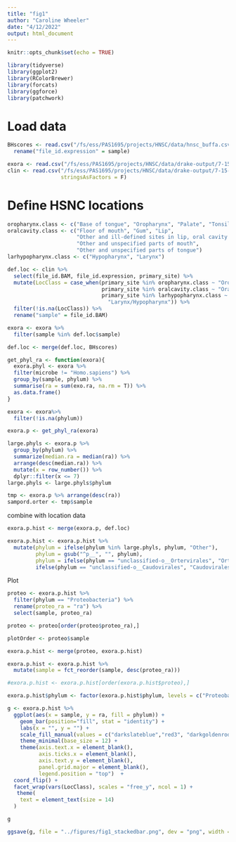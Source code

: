 ```yaml
---
title: "fig1"
author: "Caroline Wheeler"
date: "4/12/2022"
output: html_document
---
```


```r
knitr::opts_chunk$set(echo = TRUE)

library(tidyverse)
library(ggplot2)
library(RColorBrewer)
library(forcats)
library(ggforce)
library(patchwork)
```

# Load data

```r
BHscores <- read.csv("/fs/ess/PAS1695/projects/HNSC/data/hnsc_buffa.csv") %>%
  rename("file_id.expression" = sample)

exora <- read.csv("/fs/ess/PAS1695/projects/HNSC/data/drake-output/7-15-2021/7-15-2021_tcga_exora-with-taxonomy.csv", stringsAsFactors = F)
clin <- read.csv("/fs/ess/PAS1695/projects/HNSC/data/drake-output/7-15-2021/7-15-2021_tcga_clinical.csv", 
                 stringsAsFactors = F) 
```


# Define HSNC locations

```r
oropharynx.class <- c("Base of tongue", "Oropharynx", "Palate", "Tonsil")
oralcavity.class <- c("Floor of mouth", "Gum", "Lip",
                      "Other and ill-defined sites in lip, oral cavity and pharynx",
                      "Other and unspecified parts of mouth",
                      "Other and unspecified parts of tongue")
larhypopharynx.class <- c("Hypopharynx", "Larynx")

def.loc <- clin %>%
  select(file_id.BAM, file_id.expression, primary_site) %>%
  mutate(LocClass = case_when(primary_site %in% oropharynx.class ~ "Oropharynx",
                              primary_site %in% oralcavity.class ~ "Oral Cavity",
                              primary_site %in% larhypopharynx.class ~
                                "Larynx/Hypopharynx")) %>%
  filter(!is.na(LocClass)) %>%
  rename("sample" = file_id.BAM)

exora <- exora %>%
  filter(sample %in% def.loc$sample)

def.loc <- merge(def.loc, BHscores)
```


```r
get_phyl_ra <- function(exora){
  exora.phyl <- exora %>%
  filter(microbe != "Homo.sapiens") %>%
  group_by(sample, phylum) %>%
  summarise(ra = sum(exo.ra, na.rm = T)) %>%
  as.data.frame()
}
```

```r
exora <- exora%>%
  filter(!is.na(phylum))

exora.p <- get_phyl_ra(exora)

large.phyls <- exora.p %>% 
  group_by(phylum) %>%
  summarize(median.ra = median(ra)) %>%
  arrange(desc(median.ra)) %>%
  mutate(x = row_number()) %>%
  dplyr::filter(x <= 7)
large.phyls <- large.phyls$phylum

tmp <- exora.p %>% arrange(desc(ra))
sampord.orter <- tmp$sample
```

combine with location data
```r
exora.p.hist <- merge(exora.p, def.loc)
```

```r
exora.p.hist <- exora.p.hist %>%
  mutate(phylum = ifelse(phylum %in% large.phyls, phylum, "Other"),
         phylum = gsub("^p__", "", phylum),
         phylum = ifelse(phylum == "unclassified-o__Ortervirales", "Ortervirales", 
         ifelse(phylum == "unclassified-o__Caudovirales", "Caudovirales", phylum)))
```


Plot
```r
proteo <- exora.p.hist %>%
  filter(phylum == "Proteobacteria") %>%
  rename(proteo_ra = "ra") %>%
  select(sample, proteo_ra)

proteo <- proteo[order(proteo$proteo_ra),]

plotOrder <- proteo$sample

exora.p.hist <- merge(proteo, exora.p.hist)

exora.p.hist <- exora.p.hist %>%
  mutate(sample = fct_reorder(sample, desc(proteo_ra)))

#exora.p.hist <- exora.p.hist[order(exora.p.hist$proteo),]

exora.p.hist$phylum <- factor(exora.p.hist$phylum, levels = c("Proteobacteria", "Actinobacteria", "Apicomplexa", "Caudovirales", "Firmicutes", "Ortervirales", "Streptophyta", "Other"))

g <- exora.p.hist %>% 
  ggplot(aes(x = sample, y = ra, fill = phylum)) +
    geom_bar(position="fill", stat = "identity") +
    labs(x = "", y = "") +
    scale_fill_manual(values = c("darkslateblue","red3", "darkgoldenrod2", "darkgreen", "darkorange4","salmon2", "cornflowerblue", "deeppink4" ,"cyan4", "salmon2"), name = "Taxa") +
    theme_minimal(base_size = 12) +
    theme(axis.text.x = element_blank(), 
          axis.ticks.x = element_blank(),
          axis.text.y = element_blank(),
          panel.grid.major = element_blank(),
          legend.position = "top")  +
  coord_flip() +
  facet_wrap(vars(LocClass), scales = "free_y", ncol = 1) +
   theme(
    text = element_text(size = 14)
  ) 

g

ggsave(g, file = "../figures/fig1_stackedbar.png", dev = "png", width = 7, height = 6)
```





